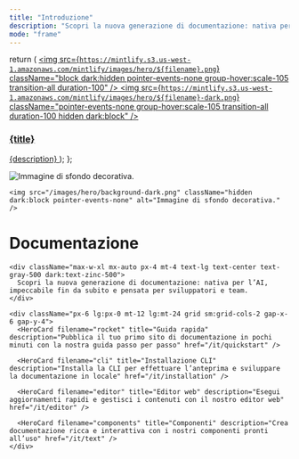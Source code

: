 ```yaml
---
title: "Introduzione"
description: "Scopri la nuova generazione di documentazione: nativa per l’IA, splendida già pronta all’uso e pensata per gli sviluppatori."
mode: "frame"
---
```


  return (
    <a className="group cursor-pointer pb-8" href={href}>
      <img
        src={`https://mintlify.s3.us-west-1.amazonaws.com/mintlify/images/hero/${filename}.png`}
        className="block dark:hidden pointer-events-none group-hover:scale-105 transition-all duration-100"
      />
      <img
        src={`https://mintlify.s3.us-west-1.amazonaws.com/mintlify/images/hero/${filename}-dark.png`}
        className="pointer-events-none group-hover:scale-105 transition-all duration-100 hidden dark:block"
      />
      <h3 className="mt-5 text-gray-900 dark:text-zinc-50 font-medium">
        {title}
      </h3>
      <span className="mt-1.5">{description}</span>
    </a>
  );
};

<div className="relative">
  <div className="absolute top-0 left-0 right-0">
    <img src="/images/hero/background-light.png" className="block dark:hidden pointer-events-none" alt="Immagine di sfondo decorativa." />

    <img src="/images/hero/background-dark.png" className="hidden dark:block pointer-events-none" alt="Immagine di sfondo decorativa." />
  </div>

  <div className="relative z-10 px-4 py-16 lg:py-48 lg:pb-24 max-w-3xl mx-auto">
    <h1 className="block text-4xl font-medium text-center text-gray-900 dark:text-zinc-50 tracking-tight">
      Documentazione
    </h1>

    <div className="max-w-xl mx-auto px-4 mt-4 text-lg text-center text-gray-500 dark:text-zinc-500">
      Scopri la nuova generazione di documentazione: nativa per l’AI, impeccabile fin da subito e pensata per sviluppatori e team.
    </div>

    <div className="px-6 lg:px-0 mt-12 lg:mt-24 grid sm:grid-cols-2 gap-x-6 gap-y-4">
      <HeroCard filename="rocket" title="Guida rapida" description="Pubblica il tuo primo sito di documentazione in pochi minuti con la nostra guida passo per passo" href="/it/quickstart" />

      <HeroCard filename="cli" title="Installazione CLI" description="Installa la CLI per effettuare l’anteprima e sviluppare la documentazione in locale" href="/it/installation" />

      <HeroCard filename="editor" title="Editor web" description="Esegui aggiornamenti rapidi e gestisci i contenuti con il nostro editor web" href="/it/editor" />

      <HeroCard filename="components" title="Componenti" description="Crea documentazione ricca e interattiva con i nostri componenti pronti all’uso" href="/it/text" />
    </div>
  </div>
</div>
